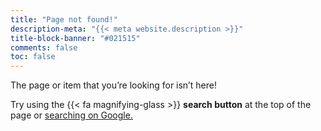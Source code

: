 ```yaml
---
title: "Page not found!"
description-meta: "{{< meta website.description >}}"
title-block-banner: "#021515"
comments: false
toc: false
---
```



The page or item that you’re looking for isn’t here! 

Try using the {{< fa magnifying-glass >}} **search button** at the top of the page or <a href="https://www.google.com/search?q=site%3Aikashnitsky.github.io" target="_blank">searching on Google.</a>

